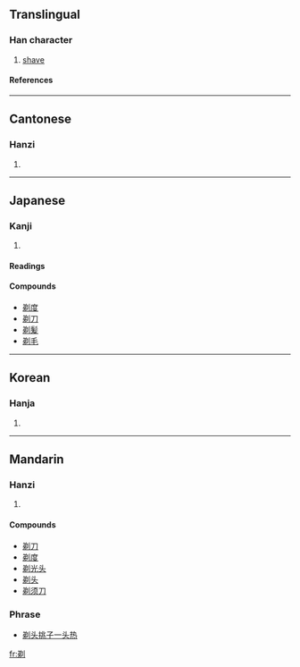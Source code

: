 ==Translingual==
===Han character===
{{Han char|rn=18|rad=刀|as=07|sn=9|four=8220<sub>0</sub>|canj=金竹中弓 (CHLN)}}
# [[shave]]
====References====
{{Han ref|kx=0139.260|dkj=01989|dj=0317.040|hdz=10342.150|uh=5243|ud=21059|bh=AB63|bd=43875}}
----
==Cantonese==
===Hanzi===
{{yue-hanzi|jyut=|y=tai3}}
# {{defn|Cantonese}}
----
==Japanese==
===Kanji===
{{ja-kanji|grade=|rs=刀07}}
# {{defn|Japanese}} 
====Readings====
{{ja-readings|on=テイ (tei)|kun=[[そる]] (soru)}}

====Compounds====
*[[剃度]]
*[[剃刀]]
*[[剃髪]]
*[[剃毛]]
----
==Korean==
===Hanja===
{{ko-hanja|hangeul=체|rv=che|mr=ch'e}}
# {{defn|Korean}}
----
==Mandarin==
===Hanzi===
{{cmn-hanzi|pin=[[tì]] (ti4)|wg=t'i<sup>4</sup>}}
# {{defn|Mandarin}}

====Compounds====
*[[剃刀]]
*[[剃度]]
*[[剃光头]]
*[[剃头]]
*[[剃须刀]]

===Phrase===
*[[剃头挑子一头热]]

[[fr:剃]]